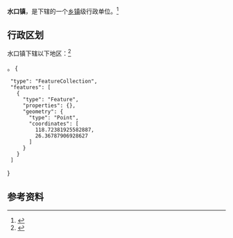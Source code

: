 {{中国乡级行政区|35/09/22/107/000}}

'''水口镇'''，是{{PRC admin/fullname|35/09/22/107/000|3}}下辖的一个[[乡镇|乡镇]]级行政单位。<ref>{{PRC admin/ref sgc|{{PRC admin/parent|35/09/22/107/000}}}}</ref>

== 行政区划 ==

水口镇下辖以下地区：<ref>{{PRC admin/ref sgc|35/09/22/107/000}}</ref>

{{PRC admin/children|35/09/22/107/000}}。<mapframe latitude="26.367264" longitude="118.722553" zoom="12" width="400" height="284" align="right">
{
  "type": "FeatureCollection",
  "features": [
    {
      "type": "Feature",
      "properties": {},
      "geometry": {
        "type": "Point",
        "coordinates": [
          118.72381925582887,
          26.36787906928627
        ]
      }
    }
  ]
}
</mapframe>

== 参考资料 ==

{{reflist}}

{{行政区划小作品}}
{{PRC admin/navcat|35/09/22/107/000}}